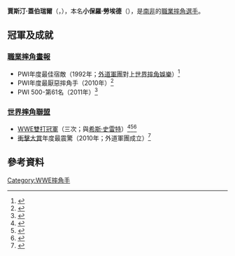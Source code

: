 {{Infobox Pro Wrestler
| name = 賈斯汀·蓋伯瑞爾
| image = Justin Gabriel Axxess 2014.jpg
| img_capt = 賈斯汀·蓋伯瑞爾（2014年4月）
| names = Justin Angel<ref name="Justin Gabriel">{{cite web|url=http://pwtorch.com/artman2/publish/WWE_News_3/article_39115.shtml|title=WWE News: Complete cast of the NXT show revealed including The Miz mentoring Bryan Danielson|date=16 February 2010|last=Caldwell|first=James|accessdate=17 February 2010|publisher=Pro Wrestling Torch|archive-date=2013-04-05|archive-url=https://www.webcitation.org/6Fenb5qnX?url=http://pwtorch.com/artman2/publish/WWE_News_3/article_39115.shtml|dead-url=no}}</ref><br />'''Justin Gabriel'''<ref name="Justin Gabriel"/><br />Paul Lloyd<ref name="OWOW">{{cite web|url=http://www.onlineworldofwrestling.com/profiles/j/justin-gabriel.html|title=Justin Gabriel|accessdate=19 December 2010|publisher=Online World of Wrestling|archive-date=2012-05-30|archive-url=https://web.archive.org/web/20120530034543/http://www.onlineworldofwrestling.com/profiles/j/justin-gabriel.html|dead-url=no}}</ref><br />Paul Lloyd, Jr.<ref name="OWOW"/><br />PJ Black<ref name="OWOW"/>
| birthname = 小保羅·勞埃德<ref name="OWOW"/>
| nickname = 
| height = {{height|ft=6|in=1}}<ref name="WWE">{{cite web|url=http://www.wwe.com/superstars/smackdown/justingabriel/|title=Justin Gabriel Bio|accessdate=22 January 2011|publisher=[[World_Wrestling_Entertainment|World Wrestling Entertainment]]|archive-date=2012-02-21|archive-url=https://web.archive.org/web/20120221045615/http://www.wwe.com/superstars/smackdown/justingabriel|dead-url=no}}</ref>
| weight = {{convert|213|lb|kg|abbr=on}}<ref name="WWE"/>
| birth_date = {{Birth date and age|df=y|1981|3|3}}<ref name="OWOW"/>
| birth_place = {{ZAF-1961}}[[開普省|開普省]][[開普敦|開普敦]]<ref name="OWOW"/>
| death_date = 
| death_place = 
| resides = 
| billed = {{ZAF}}[[西開普省|西開普省]][[開普敦|開普敦]]<ref name="WWE"/>
| trainer = 老保羅·勞埃德<ref name="OWOW"/><br/>{{link-en|史蒂夫·戴比斯|Steve Debbes}}<ref name="OWOW"/><br/>{{link-en|艾力克斯·尚恩|Alex Shane}}<ref name="OWOW"/><br/>{{link-en|馬克·斯隆|Mark Sloan (wrestler)}}<ref name="OWOW"/><br/>{{link-en|佛州冠軍摔角|Florida Championship Wrestling}}<ref name="OWOW"/>
| debut = 1997年<ref name="OWOW"/>
| retired = 
| website = 
| spouse = 
}}

'''賈斯汀·蓋伯瑞爾'''（{{lang-en|Justin Gabriel}}，{{bd|1981年|3月3日|||catIdx=Gabriel}}），本名'''小保羅·勞埃德'''（{{lang|en|Paul Lloyd, Jr.}}），是[[南非|南非]]的[[職業摔角|職業摔角]][[選手|選手]]。

==冠軍及成就==
===[[職業摔角畫報|職業摔角畫報]]===
*PWI年度最佳宿敵（1992年；[[外道軍團|外道軍團]]對上[[世界摔角娛樂|世界摔角娛樂]]）<ref>{{cite web|url=http://prowrestlingillustrated.blogspot.com/2011/01/achievement-awards-feud-of-year.html|title=Achievement Awards: Feud of the Year|date=10 January 2011|accessdate=15 January 2011|work=[[職業摔角畫報|Pro Wrestling Illustrated]]|archive-date=2016-03-03|archive-url=https://web.archive.org/web/20160303165040/http://prowrestlingillustrated.blogspot.com/2011/01/achievement-awards-feud-of-year.html|dead-url=no}}</ref>
*PWI年度最厭惡摔角手（2010年）<ref name="2010award">{{cite web|url=http://prowrestlingillustrated.blogspot.com/2011/01/achievement-awards-most-hated_17.html|title=Achievement Awards: Most Hated|date=17 January 2011|accessdate=22 January 2011|work=[[職業摔角畫報|Pro Wrestling Illustrated]]|archive-date=2016-03-04|archive-url=https://web.archive.org/web/20160304063048/http://prowrestlingillustrated.blogspot.com/2011/01/achievement-awards-most-hated_17.html|dead-url=no}}</ref>
*PWI 500-第61名（2011年）<ref>{{cite web|url=http://prowrestlingillustrated.blogspot.com/2011/08/pwi-500-1-100.html|title="PWI 500": 1–100|date=9 August 2011|accessdate=9 August 2011|work=[[職業摔角畫報|Pro Wrestling Illustrated]]|archive-date=2016-01-29|archive-url=https://web.archive.org/web/20160129055703/http://prowrestlingillustrated.blogspot.com/2011/08/pwi-500-1-100.html|dead-url=no}}</ref>
===[[世界摔角聯盟|世界摔角聯盟]]===
*[[WWE雙打冠軍|WWE雙打冠軍]]（三次；與[[希斯·史雷特|希斯·史雷特]]）<ref name="WWEtag1">{{cite web |url=http://www.wwe.com/classics/titlehistory/wwetag/20101025 |title=History of the WWE Tag Team Championship: Justin Gabriel & Heath Slater |date=25 October 2010 |accessdate=26 October 2010 |publisher=[[World_Wrestling_Entertainment|World Wrestling Entertainment]] |deadurl=yes |archiveurl=https://web.archive.org/web/20120601223246/http://www.wwe.com/classics/titlehistory/wwetag/20101025 |archivedate=2012-06-01 }}</ref><ref name="WWEtag2">{{cite web |url=http://www.wwe.com/classics/titlehistory/wwetag/20110220 |title=History of the WWE Tag Team Championship: Justin Gabriel & Heath Slater (2) |date=20 February 2011 |accessdate=21 February 2011 |publisher=[[World_Wrestling_Entertainment|World Wrestling Entertainment]] |deadurl=yes |archiveurl=https://web.archive.org/web/20120601224942/http://www.wwe.com/classics/titlehistory/wwetag/20110220 |archivedate=2012-06-01 }}</ref><ref name="WWEtag3">{{cite web |url=http://www.wwe.com/classics/titlehistory/wwetag/20110221 |title=History of the WWE Tag Team Championship: Justin Gabriel & Heath Slater (3) |date=21 February 2011 |accessdate=22 February 2011 |publisher=[[World_Wrestling_Entertainment|World Wrestling Entertainment]] |deadurl=yes |archiveurl=https://web.archive.org/web/20120602012625/http://www.wwe.com/classics/titlehistory/wwetag/20110221 |archivedate=2012-06-02 }}</ref>
*[[衝擊大賞|衝擊大賞]]年度最震驚（2010年；外道軍團成立）<ref name="2010Slammy">{{cite web|url=http://pwtorch.com/artman2/publish/WWE_News_3/article_46025.shtml|title=WWE News: Full list of 2010 Slammy Awards – 12 announced on Raw, 10 announced on WWE's website|date=13 December 2010|accessdate=17 December 2010|publisher=Pro Wrestling Torch|archive-date=2016-03-03|archive-url=https://web.archive.org/web/20160303180113/http://pwtorch.com/artman2/publish/WWE_News_3/article_46025.shtml|dead-url=no}}</ref>

==參考資料==
{{References}}
{{DEFAULTSORT:Gabriel, Justin}}
[[Category:WWE摔角手|Category:WWE摔角手]]